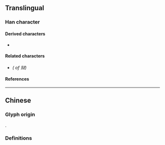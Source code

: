 {{also|獄}}
{{character info/new}}
==Translingual==

===Han character===
{{Han char|rn=94|rad=犬|as=06|sn=9|four=|canj=KHIVK|ids=⿲犭讠犬}}

====Derived characters====
* {{l|mul|[[𬸚]]}}

====Related characters====
* {{l|mul|[[獄]]}} ''({{w|Traditional Chinese|Traditional form}} of 狱)''

====References====
{{Han ref|kx=0711.101|hdz=21346.070|uh=72F1}}

----

==Chinese==

===Glyph origin===
{{Han simp|獄|f=言|t=讠}}.

===Definitions===
{{zh-see|獄}}